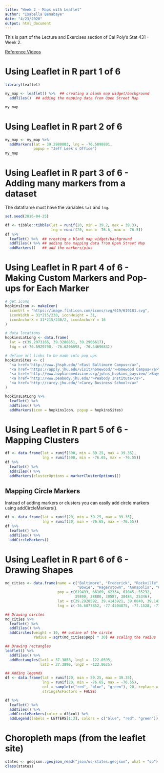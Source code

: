 ```yaml
---
title: "Week 2 - Maps with Leaflet"
author: "Isabella Benabaye"
date: "4/23/2020"
output: html_document
---
```

This is part of the Lecture and Exercises section of Cal Poly's Stat 431 - Week 2.

[Reference Videos](https://www.youtube.com/watch?v=6Uz5KBZ8V5E)

# Using Leaflet in R part 1 of 6

```r
library(leaflet)

my_map <- leaflet() %>%  ## creating a blank map widget/background
  addTiles()  ## adding the mapping data from Open Street Map

my_map
```

# Using Leaflet in R part 2 of 6

```r
my_map <- my_map %>% 
  addMarkers(lat = 39.2980803, lng = -76.5898801,
             popup = "Jeff Leek's Office")
my_map
```

# Using Leaflet in R part 3 of 6 - Adding many markers from a dataset
The dataframe must have the variables `lat` and `lng`.

```r
set.seed(2016-04-25)

df <- tibble::tibble(lat = runif(20, min = 39.2, max = 39.3),
                     lng = runif(20, min = -76.6, max = -76.5))
df %>% 
  leaflet() %>%  ## creating a blank map widget/background
  addTiles() %>% ## adding the mapping data from Open Street Map
  addMarkers()   ## add the markers/pins
```

# Using Leaflet in R part 4 of 6 - Making Custom Markers and Pop-ups for Each Marker

```r
# get icons
hopkinsIcon <- makeIcon(
  iconUrl = "https://image.flaticon.com/icons/svg/619/619181.svg",
  iconWidth = 31*215/230, iconHeight = 31,
  iconAnchorX = 31*215/230/2, iconAnchorY = 16
)

# data locations
hopkinsLatLong <- data.frame(
  lat = c(39.2973166, 39.3288851, 39.2906617),
  lng = c(-76.5929798, -76.6206598, -76.5469683))

# define url links to be made into pop ups
hopkinsSites <- c(
  "<a href='http://www.jhsph.edu/'>East Baltimore Campus</a>",
  "<a href='https://apply.jhu.edu/visit/homewood/'>Homewood Campus</a>",
  "<a href='http://www.hopkinsmedicine.org/johns_hopkins_bayview/'>Bayview Medical Center</a>",
  "<a href='http://www.peabody.jhu.edu/'>Peabody Institute</a>",
  "<a href='http://carey.jhu.edu/'>Carey Business School</a>"
)

hopkinsLatLong %>% 
  leaflet() %>% 
  addTiles() %>% 
  addMarkers(icon = hopkinsIcon, popup = hopkinsSites)
```

# Using Leaflet in R part 5 of 6 - Mapping Clusters

```r
df <- data.frame(lat = runif(500, min = 39.25, max = 39.35),
                 lng = runif(500, min = -76.65, max = -76.55))
df %>% 
  leaflet() %>%
  addTiles() %>%
  addMarkers(clusterOptions = markerClusterOptions())
```

## Mapping Circle Markers
Instead of adding markers or clusters you can easily add circle markers using addCircleMarkers().
```r
df <- data.frame(lat = runif(20, min = 39.25, max = 39.35),
                 lng = runif(20, min = -76.65, max = -76.55))
df %>% 
  leaflet() %>%
  addTiles() %>%
  addCircleMarkers()
```

# Using Leaflet in R part 6 of 6 - Drawing Shapes

```r
md_cities <- data.frame(name = c("Baltimore", "Frederick", "Rockville", "Gaithersburg", 
                                 "Bowie", "Hagerstown", "Annapolis", "College Park", "Salisbury", "Laurel"),
                        pop = c(619493, 66169, 62334, 61045, 55232,
                                39890, 38880, 30587, 30484, 25346),
                        lat = c(39.2920592, 39.4143921, 39.0840, 39.1434, 39.0068, 39.6418, 38.9784, 38.9897, 38.3607, 39.0993),
                        lng = c(-76.6077852, -77.4204875, -77.1528, -77.2014, -76.7791, -77.7200, -76.4922, -76.9378, -75.5994, -76.8483))

## Drawing circles
md_cities %>%
  leaflet() %>%
  addTiles() %>%
  addCircles(weight = 10, ## outine of the circle
             radius = sqrt(md_cities$pop) * 30) ## scaling the radius

## Drawing rectangles
leaflet() %>%
  addTiles() %>%
  addRectangles(lat1 = 37.3858, lng1 = -122.0595, 
                lat2 = 37.3890, lng2 = -122.0625)

## Adding legends
df <- data.frame(lat = runif(20, min = 39.25, max = 39.35),
                 lng = runif(20, min = -76.65, max = -76.55),
                 col = sample(c("red", "blue", "green"), 20, replace = TRUE),
                 stringsAsFactors = FALSE)

df %>%
  leaflet() %>%
  addTiles() %>%
  addCircleMarkers(color = df$col) %>%
  addLegend(labels = LETTERS[1:3], colors = c("blue", "red", "green"))
```

# Choropleth maps (from the leaflet site)

```r
states <- geojson::geojson_read("json/us-states.geojson", what = "sp")
class(states)
```

